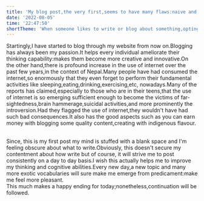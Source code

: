 ```yaml
---
title: 'My blog post,the very first,seems to have many flaws:naive and prosaic'
date: '2022-08-05'
time: '22:47:50'
shortTheme: 'When someone likes to write or blog about something,opting the topics he or she likes,he should elucidate the chosen topic with a complete clarity and also cover all the domains for which he talks about.Blogging has always been a hobby of mine.It gives an intense pleasure,like someone is a wanderlust,when I write about something I know.Although,I never had blogged,I always had a willingness to blog through my own website sharing my knowledge.I wish this post may be the inception.'
---
```


Startingly,I have started to blog through my website from now on.Blogging has always been my passion.It helps every individual ameliorate their thinking capability:makes them become more creative and innovative.On the other hand,there is profound increase in the use of internet over the past few years,in the context of Nepal.Many people have had consumed the internet,so enormously that they even forget to perform their fundamental activities like sleeping,eating,drinking,exercising,etc, nowadays.Many of the reports has claimed,especially to those who are in their teens,that the use of internet is so emerging sufficient enough to become the victims of far-sightedness,brain hammerage,suicidal activities,and more prominently the introversion.Had they flagged the use of internet,they wouldn't have had such bad consequences.It also has the good aspects such as you can earn money with blogging some quality content,creating with indigenous flavour.

<br/>
Since, this is my first post my mind is stuffed with a blank space and I'm feeling obscure about what to write.Obviously, this doesn't secure my contentment about how write but of course, it will strive me to post consistently on a day to day basis.I wish this actually helps me to improve my thinking and cognitive abilities.Every new day,a new topic and many more exotic vocabularies will sure make me emerge from predicament:make me feel more pleasant.

<br/>
This much makes a happy ending for today;nonetheless,continuation will be followed.